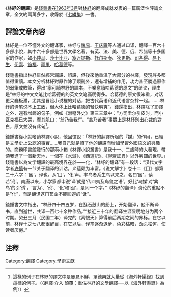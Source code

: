 {{multiple issues|
{{inappropriate tone|time=2019-02-16T10:46:46+00:00}}
{{primarysources|time=2019-02-16T10:46:46+00:00}}
{{unencyclopedic|time=2019-02-16T10:46:46+00:00}}
}}
《'''林紓的翻譯'''》是[[錢鍾書|錢鍾書]]在[[1963年3月|1963年3月]]對[[林紓|林紓]]的翻譯成就发表的一篇廣泛性評論文章，全文約兩萬多字，收錄於《[[七綴集|七綴集]]》一書。

==評論文章內容==
林紓是一位不懂外文的翻译家，林纾与[[魏易|魏易]]、[[王庆骥|王庆骥]]等人通过口译，翻譯一百六十多部小說，其中六十多部是世界文學名著，有英、法、美、德、俄、希腊等十多国家的作家，如[[小仲马|小仲马]]、[[莎士比亚|莎士比亚]]、[[塞万提斯|塞万提斯]]、[[托尔斯泰|托尔斯泰]]、[[狄更斯|狄更斯]]、[[司各得|司各得]]、[[易卜生|易卜生]]、[[伊索|伊索]]、[[笛福|笛福]]、[[雨果|雨果]]、[[亨利·萊特·哈葛德|哈葛德]]等。

錢鍾書指出林紓雖然經常漏譯、誤譯，但後來他重溫了大部分的林譯，發現許多都值得重讀。本文分析林紓對原作除了煩刪外，還有增補的作用，功力甚至勝過原作的弱筆或敗筆，得出“寧可讀林紓的譯本，不樂意讀哈葛德的原文”的结论，理由是“林纾的中文文笔比哈葛德的的英文文笔高明得多。哈葛德的原文很笨重，对话更呆蠢板滞，尤其是冒险小说裡的对话，把古代英语和近代语言杂拌一起。……林纾的译笔说不上工致，但大体上比哈葛德的轻快明爽”。錢還指出，林譯除了節譯之外，還有增飾的句子，例如《滑稽外史》第三三章中：“方司圭尔引皮时，而小瓦克福已大哭，摩其肌曰：‘翁乃苦我!’”。“翁乃苦我”事實上是林紓別出心裁的對白，原文並沒有此句<ref>這樣的例子在林紓的譯文中是屢見不鮮，單德興就大量從《海外軒渠錄》找到這樣的例子。（〈翻譯‧介入‧顛覆：重估林紓的文學翻譯──以《海外軒渠錄》為例〉）</ref>。

錢鍾書從小就嗜讀林譯小說，他回憶說：「林紓的翻譯所起的『媒』的作用，已經是文學史上公認的事實……我自己就是讀了他的翻譯而增加學習外國語文的興趣的。商務印書館發行的那兩小箱《林譯小說叢書》是我十一、二歲時的大發現，帶領我進了一個新天地，一個在《[[水滸傳|水滸]]》、《[[西遊記|西遊記]]》、《[[聊齋誌異|聊齋誌異]]》以外另闢的世界。」錢鍾書以為文学翻譯的最高境界在於——化，“林纾的翻译”有一段话：“汉代文字学者[[许慎|许慎]]有一节关于翻译的训诂，义蕴颇为丰富。《说文解字》卷十二《囗》部第二十六字：‘囮’，译也。从‘囗’，‘化’声。率鸟者系生鸟以来之，名曰‘囮’，读若‘讹’。南唐以来，小学家都申说‘译’就是‘传四夷及鸟兽之语’，好比‘鸟媒’对‘禽鸟’的引‘诱’，‘言为’、‘讹’、‘化’和‘囮’，是同一个字。”《林纾的翻译》谈论的重點不是“化”，而是翻译这门艺业不能回避的“讹”。

錢鍾書文中指出，“林纾四十四五岁，在逛石鼓山的船上，开始翻译，他不断译书，直到逝世，共译一百七十余种作品。”“接近三十年的翻译生涯显明地分为两个时期。癸丑三月（民国二年）译完的《离恨天》算得前后两期之间的界标。在它以前，林译十之七八都很醒目，在它以后，译笔逐渐退步，色彩枯暗，劲头松懈，使读者厌倦。”

==注釋==
{{reflist}}
[[Category:翻譯|Category:翻譯]]
[[Category:學術文獻|Category:學術文獻]]